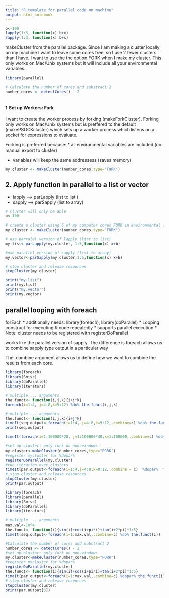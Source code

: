 ```yaml
---
title: "R template for parallel code on machine"
output: html_notebook
---
```




```r
b<-100
lapply(1:3, function(x) b+x)
sapply(1:3, function(x) b+x)
```


makeCluster from the parallel package. Since I am making a cluster locally on my machine I want to leave
some cores free, so I use 2 fewer clusters than I have.  I want to use the the option FORK when I make my cluster. This only works on Mac/Unix systems but it will include all your environmental variables.
```r
library(parallel)

# Calculate the number of cores and substract 2
number_cores <- detectCores() - 2
 
```

#### 1.Set up Workers: Fork
I want to create the worker process by forking (makeForkCluster). Forking only works on Mac/Unix systems but is preffered to the default (makePSOCKcluster) which sets up a worker process which listens on a socket for expressions to evaluate. 

Forking is preferred because:
  * all environmental variables are included (no manual export to cluster)
  
  * variables will keep the same addressess (saves memory)

```r
my.cluster <- makeCluster(number_cores,type="FORK")
```

## 2. Apply function in parallel to a list or vector
* lapply --> parLapply (list to list ) 
* sapply --> parSapply (list to array)
```r

# cluster will only be able 
b<-100

# create a cluster using 6 of my computer cores FORK in environmental variables
my.cluster <- makeCluster(number_cores,type="FORK")

# use parralel version of lapply (list to list)
my.list<-parLapply(my.cluster, 1:5,function(x) x+b)

#use parallel version of sapply (list to array)
my.vector<-parSapply(my.cluster,1:5,function(x) x+b)

# stop cluster and release resources
stopCluster(my.cluster)

print("my.list")
print(my.list)
print("my.vector")
print(my.vector)

```
## parallel looping with foreach

forEach
* additionally needs: library(foreach), library(doParallel)
* Looping construct for executing R code repeatedly
* supports parallel execution
* Note: cluster needs to be registered with registerDoParallel

works like the parallel version of sapply. The difference is foreach allows us to combine sapply type output in a particular way

The .combine argument allows us to define how we want to combine the results from each core.

```r
library(foreach)
library(Smisc)
library(doParallel)
library(iterators)
```

```r
# multiple ... arguments
the.funct<- function(i,j,k){i+j*k}
foreach(i=1:4, j=4:8,k=9:12) %do% the.funct(i,j,k)
```
```r
# multiple ... arguments
the.funct<- function(i,j,k){i+j*k}
timeIt(seq.output<-foreach(i=1:4, j=4:8,k=9:12,.combine=c) %do% the.funct(i,j,k))
print(seq.output)
```

```r
timeIt(foreach(i=1:100000*20, j=1:100000*40,k=1:100000,.combine=c) %do% the.funct(i,j,k))
```



```r
#set up cluster: only fork on non-windows
my.cluster<-makeCluster(number_cores,type="FORK")
#register mycluster for %dopar%
registerDoParallel(my.cluster)
#run iteration over clusters
timeIt(par.output<-foreach(i=1:4,j=4:8,k=8:12,.combine = c)  %dopar%  the.funct(i,j,k))
# stop cluster and release resources
stopCluster(my.cluster)
print(par.output)
```


```r
library(foreach)
library(parallel)
library(Smisc)
library(doParallel)
library(iterators)
```

```r
# multiple ... arguments
max.val<-10^4
the.funct<- function(i){sin(i)+cos(i+pi*i)+tan(i+2*pi)*1:5}
timeIt(seq.output<-foreach(i=1:max.val,.combine=c) %do% the.funct(i))
```



```r
#Calculate the number of cores and substract 2
number_cores <- detectCores() - 2
#set up cluster: only fork on non-windows
my.cluster<-makeCluster(number_cores,type="FORK")
#register mycluster for %dopar%
registerDoParallel(my.cluster)
the.funct<- function(i){sin(i)+cos(i+pi*i)+tan(i+2*pi)*1:5}
timeIt(par.output<-foreach(i=1:max.val,.combine=c) %dopar% the.funct(i))
# stop cluster and release resources
stopCluster(my.cluster)
print(par.output[3])
```